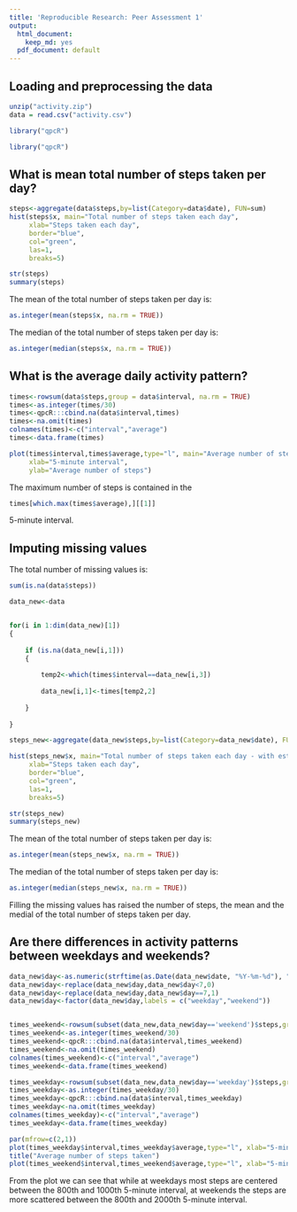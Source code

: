 ```yaml
---
title: 'Reproducible Research: Peer Assessment 1'
output:
  html_document:
    keep_md: yes
  pdf_document: default
---
```



## Loading and preprocessing the data
```r
unzip("activity.zip")
data = read.csv("activity.csv")
```

```r
library("qpcR")
```

```r
library("qpcR")
```

## What is mean total number of steps taken per day?

```r
steps<-aggregate(data$steps,by=list(Category=data$date), FUN=sum)
hist(steps$x, main="Total number of steps taken each day", 
     xlab="Steps taken each day", 
     border="blue", 
     col="green",
     las=1, 
     breaks=5)
```

```r
str(steps)
summary(steps)
```

The mean of the total number of steps taken per day is: 
```r
as.integer(mean(steps$x, na.rm = TRUE))
```

The median of the total number of steps taken per day is: 
```r
as.integer(median(steps$x, na.rm = TRUE))
```


## What is the average daily activity pattern?

```r
times<-rowsum(data$steps,group = data$interval, na.rm = TRUE)
times<-as.integer(times/30)
times<-qpcR:::cbind.na(data$interval,times)
times<-na.omit(times)
colnames(times)<-c("interval","average")
times<-data.frame(times)
```

```r
plot(times$interval,times$average,type="l", main="Average number of steps taken",
     xlab="5-minute interval",
     ylab="Average number of steps")
```

The maximum number of steps is contained in the 
```r
times[which.max(times$average),][[1]]
```
5-minute interval.

## Imputing missing values
The total number of missing values is:
```r
sum(is.na(data$steps))
```

```r
data_new<-data


for(i in 1:dim(data_new)[1])
{
    
    if (is.na(data_new[i,1]))
    {
        
        temp2<-which(times$interval==data_new[i,3])
        
        data_new[i,1]<-times[temp2,2]
        
    }
    
}

steps_new<-aggregate(data_new$steps,by=list(Category=data_new$date), FUN=sum)
```

```r
hist(steps_new$x, main="Total number of steps taken each day - with estimates for NAs", 
     xlab="Steps taken each day", 
     border="blue", 
     col="green",
     las=1, 
     breaks=5)
```


```r
str(steps_new)
summary(steps_new)
```

The mean of the total number of steps taken per day is: 
```r
as.integer(mean(steps_new$x, na.rm = TRUE))
```

The median of the total number of steps taken per day is: 
```r
as.integer(median(steps_new$x, na.rm = TRUE))
```
Filling the missing values has raised the number of steps, the mean and the medial of the total number of steps taken per day.


## Are there differences in activity patterns between weekdays and weekends?

```r
data_new$day<-as.numeric(strftime(as.Date(data_new$date, "%Y-%m-%d"), "%u"))
data_new$day<-replace(data_new$day,data_new$day<7,0)
data_new$day<-replace(data_new$day,data_new$day==7,1)
data_new$day<-factor(data_new$day,labels = c("weekday","weekend"))


times_weekend<-rowsum(subset(data_new,data_new$day=='weekend')$steps,group = subset(data_new,data_new$day=='weekend')$interval, na.rm = TRUE)
times_weekend<-as.integer(times_weekend/30)
times_weekend<-qpcR:::cbind.na(data$interval,times_weekend)
times_weekend<-na.omit(times_weekend)
colnames(times_weekend)<-c("interval","average")
times_weekend<-data.frame(times_weekend)

times_weekday<-rowsum(subset(data_new,data_new$day=='weekday')$steps,group = subset(data_new,data_new$day=='weekday')$interval, na.rm = TRUE)
times_weekday<-as.integer(times_weekday/30)
times_weekday<-qpcR:::cbind.na(data$interval,times_weekday)
times_weekday<-na.omit(times_weekday)
colnames(times_weekday)<-c("interval","average")
times_weekday<-data.frame(times_weekday)
```

```r
par(mfrow=c(2,1))
plot(times_weekday$interval,times_weekday$average,type="l", xlab="5-minute interval", ylab="Weekdays")
title("Average number of steps taken")
plot(times_weekend$interval,times_weekend$average,type="l", xlab="5-minute interval", ylab="Weekends")
```

From the plot we can see that while at weekdays most steps are centered between the 800th and 1000th 5-minute interval, at weekends the steps are more scattered between the 800th and 2000th 5-minute interval.